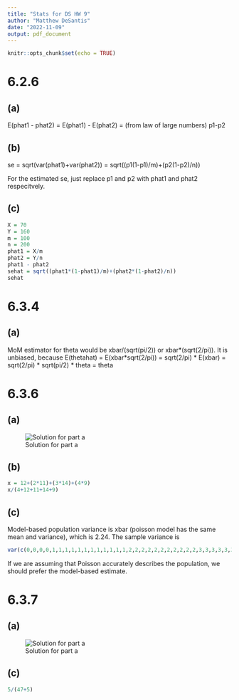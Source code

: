 ---
title: "Stats for DS HW 9"
author: "Matthew DeSantis"
date: "2022-11-09"
output: pdf_document
---

```{r setup, include=FALSE}
knitr::opts_chunk$set(echo = TRUE)
```

# 6.2.6

## (a)
E(phat1 - phat2) = E(phat1) - E(phat2) = (from law of large numbers) p1-p2

## (b)
se = sqrt(var(phat1)+var(phat2)) = sqrt((p1(1-p1)/m)+(p2(1-p2)/n))

For the estimated se, just replace p1 and p2 with phat1 and phat2 respecitvely.

## (c)
```{r}
X = 70
Y = 160
m = 100
n = 200
phat1 = X/m
phat2 = Y/n
phat1 - phat2
sehat = sqrt((phat1*(1-phat1)/m)+(phat2*(1-phat2)/n))
sehat
```


\newpage

# 6.3.4

## (a)
MoM estimator for theta would be xbar/(sqrt(pi/2)) or xbar\*(sqrt(2/pi)). It is unbiased, because E(thetahat) = E(xbar\*sqrt(2/pi)) = sqrt(2/pi) \* E(xbar) = sqrt(2/pi) \* sqrt(pi/2) \* theta = theta

\newpage

# 6.3.6

## (a)
![Solution for part a](6-3-6b.jpg)

## (b)
```{r}
x = 12+(2*11)+(3*14)+(4*9)
x/(4+12+11+14+9)
```
## (c) 
Model-based population variance is xbar (poisson model has the same mean and variance), which is 2.24. The sample variance is 
```{r}
var(c(0,0,0,0,1,1,1,1,1,1,1,1,1,1,1,1,2,2,2,2,2,2,2,2,2,2,2,3,3,3,3,3,3,3,3,3,3,3,3,3,3,4,4,4,4,4,4,4,4,4))
```
If we are assuming that Poisson accurately describes the population, we should prefer the model-based estimate. 

\newpage

# 6.3.7

## (a)
![Solution for part a](6-3-7.jpg)

## (c)
```{r}
5/(47+5)
```

